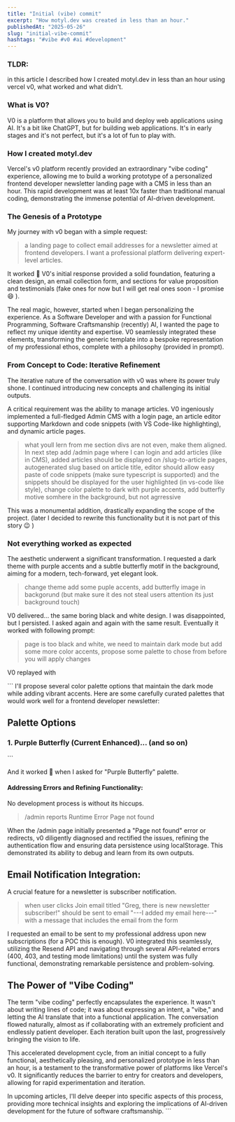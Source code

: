 ```yaml
---
title: "Initial (vibe) commit"
excerpt: "How motyl.dev was created in less than an hour."
publishedAt: "2025-05-26"
slug: "initial-vibe-commit"
hashtags: "#vibe #v0 #ai #development"
---
```


### TLDR:

in this article I described how I created motyl.dev in less than an hour using vercel v0, what worked and what didn't.

### What is V0?

V0 is a platform that allows you to build and deploy web applications using AI. It's a bit like ChatGPT, but for building web applications. It's in early stages and it's not perfect, but it's a lot of fun to play with.

### How I created motyl.dev

Vercel's v0 platform recently provided an extraordinary "vibe coding" experience, allowing me to build a working prototype of a personalized frontend developer newsletter landing page with a CMS in less than an hour. This rapid development was at least 10x faster than traditional manual coding, demonstrating the immense potential of AI-driven development.

### The Genesis of a Prototype

My journey with v0 began with a simple request:

> a landing page to collect email addresses for a newsletter aimed at frontend developers. I want a professional platform delivering expert-level articles.

It worked :rocket: V0's initial response provided a solid foundation, featuring a clean design, an email collection form, and sections for value proposition and testimonials (fake ones for now but I will get real ones soon - I promise :smile: ).

The real magic, however, started when I began personalizing the experience. As a Software Developer and with a passion for Functional Programming, Software Craftsmanship (recently) AI, I wanted the page to reflect my unique identity and expertise. V0 seamlessly integrated these elements, transforming the generic template into a bespoke representation of my professional ethos, complete with a philosophy (provided in prompt).

### From Concept to Code: Iterative Refinement

The iterative nature of the conversation with v0 was where its power truly shone. I continued introducing new concepts and challenging its initial outputs.

A critical requirement was the ability to manage articles. V0 ingeniously implemented a full-fledged Admin CMS with a login page, an article editor supporting Markdown and code snippets (with VS Code-like highlighting), and dynamic article pages.

> what youll lern from me section divs are not even, make them aligned. In next step add /admin page where I can login and add articles (like in CMS), added articles should be displayed on /slug-to-article pages, autogenerated slug based on article title, editor should allow easy paste of code snippets (make sure typescript is supported) and the snippets should be displayed for the user highlighted (in vs-code like style), change color palette to dark with purple accents, add butterfly motive somhere in the background, but not agrressive

This was a monumental addition, drastically expanding the scope of the project. (later I decided to rewrite this functionality but it is not part of this story :wink: )

### Not everything worked as expected

The aesthetic underwent a significant transformation. I requested a dark theme with purple accents and a subtle butterfly motif in the background, aiming for a modern, tech-forward, yet elegant look.

> change theme add some puple accents, add butterfly image in backgorund (but make sure it des not steal users attention its just background touch)

V0 delivered... the same boring black and white design. I was disappointed, but I persisted. I asked again and again with the same result. Eventually it worked with following prompt:

> page is too black and white, we need to maintain dark mode but add some more color accents, propose some palette to chose from before you will apply changes

V0 replayed with

\`\`\`
I'll propose several color palette options that maintain the dark mode while adding vibrant accents. Here are some carefully curated palettes that would work well for a frontend developer newsletter:

## Palette Options

### 1. **Purple Butterfly** (Current Enhanced)... (and so on)
\`\`\`

And it worked :rocket: when I asked for "Purple Butterfly" palette.

#### Addressing Errors and Refining Functionality:

No development process is without its hiccups.

> /admin reports Runtime Error Page not found

When the /admin page initially presented a "Page not found" error or redirects, v0 diligently diagnosed and rectified the issues, refining the authentication flow and ensuring data persistence using localStorage. This demonstrated its ability to debug and learn from its own outputs.

## Email Notification Integration:

A crucial feature for a newsletter is subscriber notification.

> when user clicks Join email titled "Greg, there is new newsletter subscriber!" should be sent to email "---I added my email here---" with a message that includes the email from the form

I requested an email to be sent to my professional address upon new subscriptions (for a POC this is enough). V0 integrated this seamlessly, utilizing the Resend API and navigating through several API-related errors (400, 403, and testing mode limitations) until the system was fully functional, demonstrating remarkable persistence and problem-solving.

## The Power of "Vibe Coding"

The term "vibe coding" perfectly encapsulates the experience. It wasn't about writing lines of code; it was about expressing an intent, a "vibe," and letting the AI translate that into a functional application. The conversation flowed naturally, almost as if collaborating with an extremely proficient and endlessly patient developer. Each iteration built upon the last, progressively bringing the vision to life.

This accelerated development cycle, from an initial concept to a fully functional, aesthetically pleasing, and personalized prototype in less than an hour, is a testament to the transformative power of platforms like Vercel's v0. It significantly reduces the barrier to entry for creators and developers, allowing for rapid experimentation and iteration.

In upcoming articles, I'll delve deeper into specific aspects of this process, providing more technical insights and exploring the implications of AI-driven development for the future of software craftsmanship.
\`\`\`
